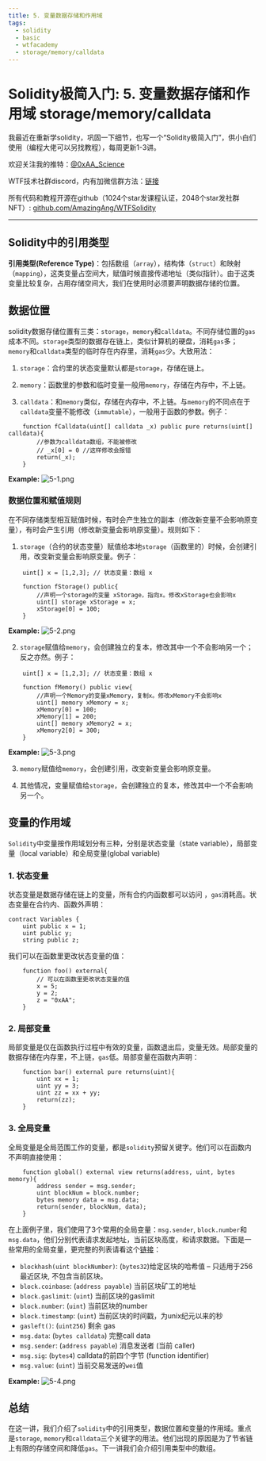 ```yaml
---
title: 5. 变量数据存储和作用域
tags:
  - solidity
  - basic
  - wtfacademy
  - storage/memory/calldata
---
```



# Solidity极简入门: 5. 变量数据存储和作用域 storage/memory/calldata

<QuizProgress lessonId="050ff746-b6a6-4ad4-b208-492689b7341f"></QuizProgress>

我最近在重新学solidity，巩固一下细节，也写一个“Solidity极简入门”，供小白们使用（编程大佬可以另找教程），每周更新1-3讲。

欢迎关注我的推特：[@0xAA_Science](https://twitter.com/0xAA_Science)

WTF技术社群discord，内有加微信群方法：[链接](https://discord.gg/5akcruXrsk)

所有代码和教程开源在github（1024个star发课程认证，2048个star发社群NFT）: [github.com/AmazingAng/WTFSolidity](https://github.com/AmazingAng/WTFSolidity)

-----

## Solidity中的引用类型
**引用类型(Reference Type)**：包括数组（`array`），结构体（`struct`）和映射（`mapping`），这类变量占空间大，赋值时候直接传递地址（类似指针）。由于这类变量比较复杂，占用存储空间大，我们在使用时必须要声明数据存储的位置。

## 数据位置
solidity数据存储位置有三类：`storage`，`memory`和`calldata`。不同存储位置的`gas`成本不同。`storage`类型的数据存在链上，类似计算机的硬盘，消耗`gas`多；`memory`和`calldata`类型的临时存在内存里，消耗`gas`少。大致用法：

1. `storage`：合约里的状态变量默认都是`storage`，存储在链上。

2. `memory`：函数里的参数和临时变量一般用`memory`，存储在内存中，不上链。

3. `calldata`：和`memory`类似，存储在内存中，不上链。与`memory`的不同点在于`calldata`变量不能修改（`immutable`），一般用于函数的参数。例子：

```solidity
    function fCalldata(uint[] calldata _x) public pure returns(uint[] calldata){
        //参数为calldata数组，不能被修改
        // _x[0] = 0 //这样修改会报错
        return(_x);
    }
```
**Example:**
![5-1.png](./img/5-1.png)

### 数据位置和赋值规则
在不同存储类型相互赋值时候，有时会产生独立的副本（修改新变量不会影响原变量），有时会产生引用（修改新变量会影响原变量）。规则如下：

1. `storage`（合约的状态变量）赋值给本地`storage`（函数里的）时候，会创建引用，改变新变量会影响原变量。例子：
```solidity
    uint[] x = [1,2,3]; // 状态变量：数组 x

    function fStorage() public{
        //声明一个storage的变量 xStorage，指向x。修改xStorage也会影响x
        uint[] storage xStorage = x;
        xStorage[0] = 100;
    }
```
**Example:**
![5-2.png](./img/5-2.png)

2. `storage`赋值给`memory`，会创建独立的复本，修改其中一个不会影响另一个；反之亦然。例子：
```solidity
    uint[] x = [1,2,3]; // 状态变量：数组 x
    
    function fMemory() public view{
        //声明一个Memory的变量xMemory，复制x。修改xMemory不会影响x
        uint[] memory xMemory = x;
        xMemory[0] = 100;
        xMemory[1] = 200;
        uint[] memory xMemory2 = x;
        xMemory2[0] = 300;
    }
```
**Example:**
![5-3.png](./img/5-3.png)

3. `memory`赋值给`memory`，会创建引用，改变新变量会影响原变量。

4. 其他情况，变量赋值给`storage`，会创建独立的复本，修改其中一个不会影响另一个。

## 变量的作用域
`Solidity`中变量按作用域划分有三种，分别是状态变量（state variable），局部变量（local variable）和全局变量(global variable)
### 1. 状态变量
状态变量是数据存储在链上的变量，所有合约内函数都可以访问
，`gas`消耗高。状态变量在合约内、函数外声明：
```solidity
contract Variables {
    uint public x = 1;
    uint public y;
    string public z;
```

我们可以在函数里更改状态变量的值：
```solidity
    function foo() external{
        // 可以在函数里更改状态变量的值
        x = 5;
        y = 2;
        z = "0xAA";
    }
```

### 2. 局部变量
局部变量是仅在函数执行过程中有效的变量，函数退出后，变量无效。局部变量的数据存储在内存里，不上链，`gas`低。局部变量在函数内声明：
```solidity
    function bar() external pure returns(uint){
        uint xx = 1;
        uint yy = 3;
        uint zz = xx + yy;
        return(zz);
    }
```

### 3. 全局变量
全局变量是全局范围工作的变量，都是`solidity`预留关键字。他们可以在函数内不声明直接使用：

```solidity
    function global() external view returns(address, uint, bytes memory){
        address sender = msg.sender;
        uint blockNum = block.number;
        bytes memory data = msg.data;
        return(sender, blockNum, data);
    }
```
在上面例子里，我们使用了3个常用的全局变量：`msg.sender`, `block.number`和`msg.data`，他们分别代表请求发起地址，当前区块高度，和请求数据。下面是一些常用的全局变量，更完整的列表请看这个[链接](https://learnblockchain.cn/docs/solidity/units-and-global-variables.html#special-variables-and-functions)：

- `blockhash(uint blockNumber)`: (`bytes32`)给定区块的哈希值 – 只适用于256最近区块, 不包含当前区块。
- `block.coinbase`: (`address payable`) 当前区块矿工的地址
- `block.gaslimit`: (`uint`)	当前区块的gaslimit
- `block.number`: (`uint`)	当前区块的number
- `block.timestamp`: (`uint`)	当前区块的时间戳，为unix纪元以来的秒
- `gasleft()`: (`uint256`)	剩余 gas
- `msg.data`: (`bytes calldata`)	完整call data
- `msg.sender`: (`address payable`)	消息发送者 (当前 caller)
- `msg.sig`: (`bytes4`)	calldata的前四个字节 (function identifier)
- `msg.value`: (`uint`)	当前交易发送的`wei`值

**Example:**
![5-4.png](./img/5-4.png)
## 总结
在这一讲，我们介绍了`solidity`中的引用类型，数据位置和变量的作用域。重点是`storage`, `memory`和`calldata`三个关键字的用法。他们出现的原因是为了节省链上有限的存储空间和降低`gas`。下一讲我们会介绍引用类型中的数组。

<QuizForm lessonId="050ff746-b6a6-4ad4-b208-492689b7341f"></QuizForm>
